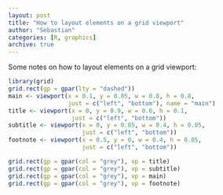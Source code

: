 ```yaml
---
layout: post
title: "How to layout elements on a grid viewport"
author: "Sebastian"
categories: [R, graphics]
archive: true
---
```


Some notes on how to layout elements on a grid viewport:

```r
library(grid)
grid.rect(gp = gpar(lty = "dashed"))
main <- viewport(x = 0.1, y = 0.05, w = 0.8, h = 0.8,
                 just = c("left", "bottom"), name = "main")
title <- viewport(x = 0, y = 0.9, w = 0.6, h = 0.1,
                  just = c("left", "bottom"))
subtitle <- viewport(x = 0, y = 0.85, w = 0.4, h = 0.05,
                     just = c("left", "bottom"))
footnote <- viewport(x = 0.5, y = 0, w = 0.4, h = 0.05,
                     just = c("left", "bottom"))

grid.rect(gp = gpar(col = "grey"), vp = title)
grid.rect(gp = gpar(col = "grey"), vp = subtitle)
grid.rect(gp = gpar(col = "grey"), vp = main)
grid.rect(gp = gpar(col = "grey"), vp = footnote)
```

